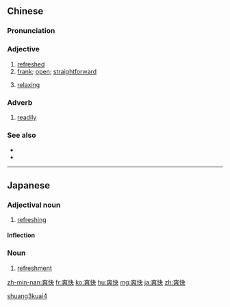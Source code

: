 ==Chinese==
{{zh-forms}}

===Pronunciation===
{{zh-pron
|m=shuǎngkuài,tl=y
|c=song2 faai3
|h=pfs=sóng-khoai
|mn=sóng-khòai
|cat=adj
}}

===Adjective===
{{zh-adj}}

# [[refreshed]]
# [[frank]]; [[open]]; [[straightforward]]
# {{context|Min Nan|lang=zh}} [[relaxing]]

===Adverb===
{{zh-adv}}

# [[readily]]

===See also===
* {{zh-l|舒服|tr=shūfu}}
* {{zh-l|舒坦|tr=shūtan}}

[[Category:Advanced Mandarin|shuang3kuai4]]

----

==Japanese==
{{ja-kanjitab|そう|かい|yomi=on}}

===Adjectival noun===
{{ja-adj|infl=な|そうかい}}

# [[refreshing]]

====Inflection====
{{ja-na|そうかい}}

===Noun===
{{ja-noun|そうかい}}

# [[refreshment]]

[[zh-min-nan:爽快]]
[[fr:爽快]]
[[ko:爽快]]
[[hu:爽快]]
[[mg:爽快]]
[[ja:爽快]]
[[zh:爽快]]